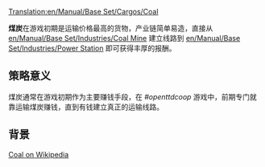 [[Translation:en/Manual/Base Set/Cargos/Coal]]

{{en/Manual/Base Set/Cargos/Cargo|
name=Coal|
image=en/Manual/Base Set/Cargos/Coal.png|
produced=[[en/Manual/Base Set/Industries/Coal Mine]]|
accepted=[[en/Manual/Base Set/Industries/Power Station]]
}}

'''煤炭'''在游戏初期是运输价格最高的货物，产业链简单易造，直接从 [[en/Manual/Base Set/Industries/Coal Mine]] 建立线路到 [[en/Manual/Base Set/Industries/Power Station]] 即可获得丰厚的报酬。



==策略意义==
煤炭通常在游戏初期作为主要赚钱手段，在 ''#openttdcoop'' 游戏中，前期专门就靠运输煤炭赚钱，直到有钱建立真正的运输线路。

==背景==
[https://www.wikipedia.org/wiki/Coal Coal on Wikipedia]

